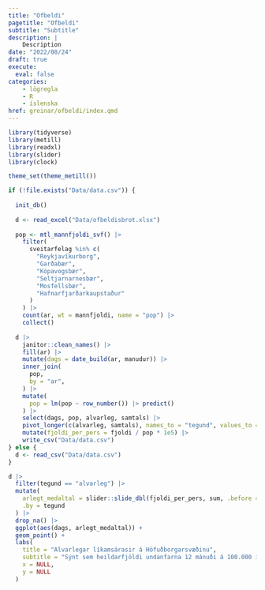 ```yaml
---
title: "Ofbeldi"
pagetitle: "Ofbeldi"
subtitle: "Subtitle"
description: |
    Description
date: "2022/08/24"
draft: true
execute:
  eval: false
categories:
    - lögregla
    - R
    - íslenska
href: greinar/ofbeldi/index.qmd
---
```


```r
library(tidyverse)
library(metill)
library(readxl)
library(slider)
library(clock)

theme_set(theme_metill())
```

```r

if (!file.exists("Data/data.csv")) {
  
  init_db()
  
  d <- read_excel("Data/ofbeldisbrot.xlsx")
  
  pop <- mtl_mannfjoldi_svf() |> 
    filter(
      sveitarfelag %in% c(
        "Reykjavíkurborg",
        "Garðabær",
        "Kópavogsbær",
        "Seltjarnarnesbær",
        "Mosfellsbær",
        "Hafnarfjarðarkaupstaður"
      )
    ) |> 
    count(ar, wt = mannfjoldi, name = "pop") |> 
    collect()
  
  d |> 
    janitor::clean_names() |> 
    fill(ar) |> 
    mutate(dags = date_build(ar, manudur)) |> 
    inner_join(
      pop,
      by = "ar",
    ) |> 
    mutate(
      pop = lm(pop ~ row_number()) |> predict()
    ) |> 
    select(dags, pop, alvarleg, samtals) |> 
    pivot_longer(c(alvarleg, samtals), names_to = "tegund", values_to = "fjoldi") |> 
    mutate(fjoldi_per_pers = fjoldi / pop * 1e5) |> 
    write_csv("Data/data.csv")
} else {
  d <- read_csv("Data/data.csv")
}
```

```r
d |> 
  filter(tegund == "alvarleg") |> 
  mutate(
    arlegt_medaltal = slider::slide_dbl(fjoldi_per_pers, sum, .before = 12, .complete = TRUE),
    .by = tegund
  ) |> 
  drop_na() |> 
  ggplot(aes(dags, arlegt_medaltal)) + 
  geom_point() +
  labs(
    title = "Alvarlegar líkamsárasir á Höfuðborgarsvæðinu",
    subtitle = "Sýnt sem heildarfjöldi undanfarna 12 mánuði á 100.000 íbúa",
    x = NULL,
    y = NULL
  )
```


